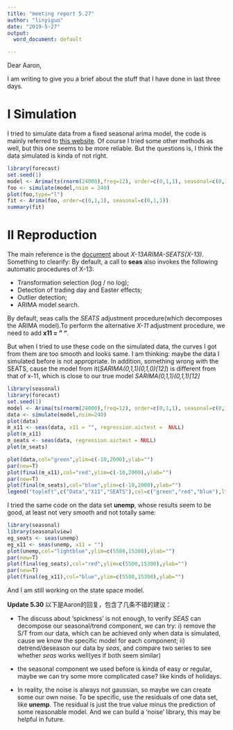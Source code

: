 ```yaml
---
title: "meeting report 5.27"
author: "linyiguo"
date: "2019-5-27"
output:
  word_document: default

---
```

Dear Aaron, 

I am writing to give you a brief about the stuff that I have done in last three days.

# I Simulation
I tried to simulate data from a fixed seasonal arima model, the code is mainly referred to [this website](https://robjhyndman.com/hyndsight/simulating-from-a-specified-seasonal-arima-model/). Of course I tried some other methods as well, but this one seems to be more reliable. But the questions is, I think the data simulated is kinda of not right.
```r
library(forecast)
set.seed(1)
model <- Arima(ts(rnorm(24000),freq=12), order=c(0,1,1), seasonal=c(0,1,1),fixed=c(theta=0.5, Theta=0.5))
foo <- simulate(model,nsim = 240)
plot(foo,type="l")
fit <- Arima(foo, order=c(0,1,1), seasonal=c(0,1,1))
summary(fit)
```

# II Reproduction

The main reference is the [document](https://cran.r-project.org/web/packages/seasonal/vignettes/seas.pdf) about *X-13ARIMA-SEATS(X-13)*. Something to clearify: 
By default,  a call to **seas** also invokes the following automatic procedures of X-13:

* Transformation selection (log / no log);   
* Detection of trading day and Easter effects;   
* Outlier detection;   
* ARIMA model search.   

By default, seas calls the *SEATS* adjustment procedure(which decomposes the ARIMA model).To perform the alternative *X-11* adjustment procedure, we need to add **x11 = " "**.  

But when I tried to use these code on the simulated data, the curves I got from them are too smooth and looks same. I am thinking: maybe the data I simulated before is not appropriate. In addition, something wrong with the SEATS, cause the model from it(*SARIMA(0,1,1)(0,1,0)[12]*) is different from that of x-11, which is close to our true model *SARIMA(0,1,1)(0,1,1)[12]* 
```r
library(seasonal)
library(forecast)
set.seed(1)
model <- Arima(ts(rnorm(24000),freq=12), order=c(0,1,1), seasonal=c(0,1,1),fixed=c(theta=0.5, Theta=0.5))
data <- simulate(model,nsim=240)
plot(data)
m_x11 <- seas(data, x11 = "", regression.aictest =  NULL)
plot(m_x11)
m_seats <- seas(data, regression.aictest = NULL)
plot(m_seats)

plot(data,col="green",ylim=c(-10,2000),ylab="")
par(new=T)
plot(final(m_x11),col="red",ylim=c(-10,2000),ylab="")
par(new=T)
plot(final(m_seats),col="blue",ylim=c(-10,2000),ylab="")
legend("topleft",c("Data","X11","SEATS"),col=c("green","red","blue"),lty=c(1,1,1))

```

I tried the same code on the data set **unemp**, whose results seem to be good, at least not very smooth and not totally same:
```r
library(seasonal)
library(seasonalview)
eg_seats <- seas(unemp)
eg_x11 <- seas(unemp, x11 = "")
plot(unemp,col="lightblue",ylim=c(5500,15300),ylab="")
par(new=T)
plot(final(eg_seats),col="red",ylim=c(5500,15300),ylab="")
par(new=T)
plot(final(eg_x11),col="blue",ylim=c(5500,15300),ylab="")
```


And I am still working on the state space model.

**Update 5.30**
以下是Aaron的回复，包含了几条不错的建议：

* The discuss about 'spickness' is not enough, to verify *SEAS* can decompose our seasonal/trend component, we can try: i) remove the S/T from our data, which can be achieved only when data is simulated, cause we know the specific model for each component; ii) detrend/deseason our data by *seas*, and compare two series to see whether *seas* works well(yes if both seem similar)

* the seasonal component we used before is kinda of easy or regular, maybe we can try some more complicated case? like kinds of holidays.

* In reality, the noise is always not gaussian, so maybe we can create some our own noise. To be specific, use the residuals of one data set, like **unemp**. The residual is just the true value minus the prediction of some reasonable model. And we can build a 'noise' library, this may be helpful in future.



